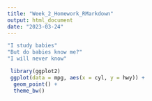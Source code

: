 ```yaml
---
title: "Week_2_Homework_RMarkdown"
output: html_document
date: "2023-03-24"
---
```

```r
"I study babies"
"But do babies know me?" 
"I will never know"
```
```r
 library(ggplot2)
 ggplot(data = mpg, aes(x = cyl, y = hwy)) + 
  geom_point() + 
  theme_bw()
```
